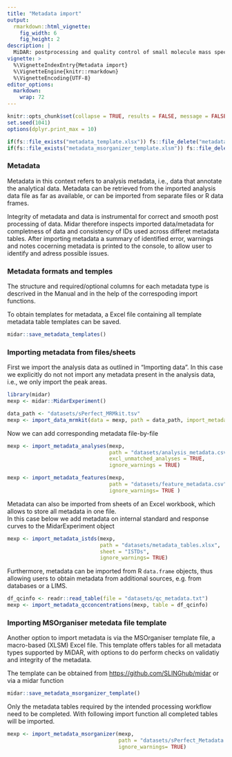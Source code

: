 ```yaml
---
title: "Metadata import"
output: 
  rmarkdown::html_vignette:
    fig_width: 6
    fig_height: 2
description: |
  MiDAR: postprocessing and quality control of small molecule mass spectrometry data 
vignette: >
  %\VignetteIndexEntry{Metadata import}
  %\VignetteEngine{knitr::rmarkdown}
  %\VignetteEncoding{UTF-8}
editor_options: 
  markdown: 
    wrap: 72
---
```


```r
knitr::opts_chunk$set(collapse = TRUE, results = FALSE, message = FALSE, comment = "#>")
set.seed(1041)
options(dplyr.print_max = 10)

if(fs::file_exists("metadata_template.xlsx")) fs::file_delete("metadata_template.xlsx")
if(fs::file_exists("metadata_msorganizer_template.xlsm")) fs::file_delete("metadata_msorganizer_template.xlsm")
```

### Metadata

Metadata in this context refers to analysis metadata, i.e., data that
annotate the analytical data. Metadata can be retrieved from the
imported analysis data file as far as available, or can be imported from
separate files or R data frames.

Integrity of metadata and data is instrumental for correct and smooth
post processing of data. Midar therefore inspects imported data/metadata
for completness of data and consistency of IDs used across differet
metadata tables. After importing metadata a summary of identified error,
warnings and notes cocerning metadata is printed to the console, to
allow user to identify and adress possible issues.

### Metadata formats and temples

The structure and required/optional columns for each metadata type is
descrived in the Manual and in the help of the correspoding import
functions.

To obtain templates for metadata, a Excel file containing all template
metadata table templates can be saved.

```r
midar::save_metadata_templates()
```

### Importing metadata from files/sheets

First we import the analysis data as outlined in "Importing data". In
this case we explicitly do not not import any metadata present in the
analysis data, i.e., we only import the peak areas.

```r
library(midar)
mexp <- midar::MidarExperiment()

data_path <- "datasets/sPerfect_MRMkit.tsv"
mexp <- import_data_mrmkit(data = mexp, path = data_path, import_metadata = TRUE)
```

Now we can add corresponding metadata file-by-file

```r
mexp <- import_metadata_analyses(mexp, 
                                 path = "datasets/analysis_metadata.csv", 
                                 excl_unmatched_analyses = TRUE, 
                                 ignore_warnings = TRUE)

mexp <- import_metadata_features(mexp, 
                                 path = "datasets/feature_metadata.csv",
                                 ignore_warnings= TRUE )
```

Metadata can also be imported from sheets of an Excel workbook, which
allows to store all metadata in one file. \
In this case below we add metadata on internal standard and response
curves to the MidarExperiment object

```r
mexp <- import_metadata_istds(mexp, 
                              path = "datasets/metadata_tables.xlsx", 
                              sheet = "ISTDs",
                              ignore_warnings= TRUE)
```

Furthermore, metadata can be imported from R `data.frame` objects, thus
allowing users to obtain metadata from additional sources, e.g. from
databases or a LIMS.

```r
df_qcinfo <- readr::read_table(file = "datasets/qc_metadata.txt")
mexp <- import_metadata_qcconcentrations(mexp, table = df_qcinfo)
```

### Importing MSOrganiser metedata file template

Another option to import metadata is via the MSOrganiser template file,
a macro-based (XLSM) Excel file. This template offers tables for all
metadata types supported by MiDAR, with options to do perform checks on
validatiy and integrity of the metadata.

The template can be obtained from <https://github.com/SLINGhub/midar> or
via a midar function

```r
midar::save_metadata_msorganizer_template()
```

Only the metadata tables required by the intended processing workflow
need to be completed. With following import function all completed
tables will be imported.

```r
mexp <- import_metadata_msorganizer(mexp, 
                                    path = "datasets/sPerfect_Metadata.xlsm",
                                    ignore_warnings= TRUE)
```

### 
